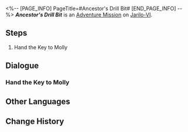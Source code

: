 <%-- [PAGE_INFO]
PageTitle=#Ancestor's Drill Bit#
[END_PAGE_INFO] --%>
{{Stub|Dialogue.}}
{{Mission Infobox
|id            = 2011302
|title         = 
|image         = <!--Mission Ancestor's Drill Bit.png-->
|type          = Adventure
|event_name    = 
|chapter       = 
|requirements  = [[Adventure Mission]] ''[[Ancestor's Drill Bit]]'' completed
|summary       = <!--official mission summary from Fate's Atlas-->
|characters    = Trailblazer
|startLocation = [[Jarilo-VI]] - [[Administrative District]]
|world         = Jarilo-VI
|area          = Administrative District
|prev          = 
|next          = 
|exp           = 350
|credits       = 25000
|stellarJade   = 60
|other         = {{Card List|Condensed Aether*5; Shield (Item)*200}}
}}
'''''Ancestor's Drill Bit''''' is an [[Adventure Mission]] on [[Jarilo-VI]].

==Steps==
# Hand the Key to Molly

<!--
==Gameplay Notes==

--><!--
==Trial Character==

-->
==Dialogue==
{{Stub Dialogue}}
===Hand the Key to Molly===
{{Mission Description|type=adventure|location=Administrative District|You and Pela have suffered a lot in the Corridor of Fading Echoes, but you find the key Molly needs.<br />Return to Neverwinter Workshop and report the findings from your trip to them.}}
{{Dialogue Start}}
:{{tx}}
{{Dialogue End}}

==Other Languages==
{{Other Languages
|en   = Ancestor's Drill Bit
|zhs  = 祖辈的钻头
|zht  = 祖輩的鑽頭
|ja   = 祖先のドリル
|ko   = 조상님의 드릴
|es   = El taladro de los ancestros
|fr   = Le foret de l'ancêtre
|ru   = Сверло предка
|th   = สว่านของบรรพบุรุษ
|vi   = Mũi Khoan Của Tổ Tiên
|de   = Bohrer der Ahnen
|id   = Bor Leluhur
|pt   = Broca do Ancestral
}}

==Change History==
{{Change History|1.0}}
